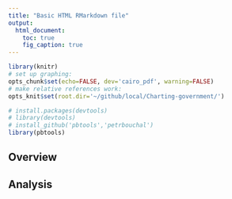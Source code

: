 ```yaml
---
title: "Basic HTML RMarkdown file"
output:
  html_document:
    toc: true
    fig_caption: true
---
```


``` r
library(knitr)
# set up graphing:
opts_chunk$set(echo=FALSE, dev='cairo_pdf', warning=FALSE)
# make relative references work:
opts_knit$set(root.dir='~/github/local/Charting-government/')
```

``` r
# install.packages(devtools)
# library(devtools)
# install_github('pbtools','petrbouchal')
library(pbtools)
```
## Overview

## Analysis
